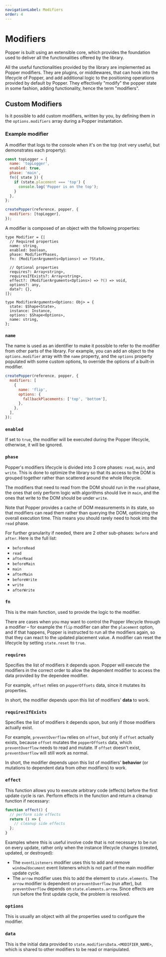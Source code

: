 ```yaml
---
navigationLabel: Modifiers
order: 4
---
```


# Modifiers

Popper is built using an extensible core, which provides the foundation used to
deliver all the functionalities offered by the library.

All the useful functionalities provided by the library are implemented as Popper
modifiers. They are plugins, or middlewares, that can hook into the lifecycle of
Popper, and add additional logic to the positioning operations provided by
default by Popper. They effectively "modify" the popper state in some fashion,
adding functionality, hence the term "modifiers".

<x-ad />

## Custom Modifiers

Is it possible to add custom modifiers, written by you, by defining them in the
`options.modifiers` array during a Popper instantation.

### Example modifier

A modifier that logs to the console when it's on the top (not very useful, but
demonstrates each property):

```js
const topLogger = {
  name: 'topLogger',
  enabled: true,
  phase: 'main',
  fn({ state }) {
    if (state.placement === 'top') {
      console.log('Popper is on the top');
    }
  },
};

createPopper(reference, popper, {
  modifiers: [topLogger],
});
```

A modifier is composed of an object with the following properties:

```flow
type Modifier = {|
  // Required properties
  name: string,
  enabled: boolean,
  phase: ModifierPhases,
  fn: (ModifierArguments<Options>) => ?State,

  // Optional properties
  requires?: Array<string>,
  requiresIfExists?: Array<string>,
  effect?: (ModifierArguments<Options>) => ?() => void,
  options?: any,
  data?: {},
|};

type ModifierArguments<Options: Obj> = {
  state: $Shape<State>,
  instance: Instance,
  options: $Shape<Options>,
  name: string,
};
```

### `name`

The name is used as an identifier to make it possible to refer to the modifier
from other parts of the library. For example, you can add an object to the
`options.modifier` array with the `name` property, and the `options` property
populated with some custom options, to override the options of a built-in
modifier.

```js
createPopper(reference, popper, {
  modifiers: [
    {
      name: 'flip',
      options: {
        fallbackPlacements: ['top', 'bottom'],
      },
    },
  ],
});
```

### `enabled`

If set to `true`, the modifier will be executed during the Popper lifecycle,
otherwise, it will be ignored.

### `phase`

Popper's modifiers lifecycle is divided into 3 core phases: `read`, `main`, and
`write`. This is done to optimize the library so that its access to the DOM is
grouped together rather than scattered around the whole lifecycle.

The modifiers that need to read from the DOM should run in the `read` phase, the
ones that only perform logic with algorithms should live in `main`, and the ones
that write to the DOM should be under `write`.

Note that Popper provides a cache of DOM measurements in its state, so that
modifiers can read them rather than querying the DOM, optimizing the overall
execution time. This means you should rarely need to hook into the `read` phase.

For further granularity if needed, there are 2 other sub-phases: `before` and
`after`. Here is the full list:

- `beforeRead`
- `read`
- `afterRead`
- `beforeMain`
- `main`
- `afterMain`
- `beforeWrite`
- `write`
- `afterWrite`

### `fn`

This is the main function, used to provide the logic to the modifier.

There are cases when you may want to control the Popper lifecycle through a
modifier – for example the `flip` modifier can alter the `placement` option, and
if that happens, Popper is instructed to run all the modifiers again, so that
they can react to the updated placement value. A modifier can reset the
lifecycle by setting `state.reset` to `true`.

### `requires`

Specifies the list of modifiers it depends upon. Popper will execute the
modifiers in the correct order to allow the dependent modifier to access the
data provided by the dependee modifier.

For example, `offset` relies on `popperOffsets` data, since it mutates its
properties.

In short, the modifier depends upon this list of modifiers' **data** to work.

### `requiresIfExists`

Specifies the list of modifiers it depends upon, but only if those modifiers
actually exist.

For example, `preventOverflow` relies on `offset`, but only if `offset` actually
exists, because `offset` mutates the `popperOffsets` data, which
`preventOverflow` needs to read and mutate. If `offset` doesn't exist,
`preventOverflow` will still work as normal.

In short, the modifier depends upon this list of modifiers' **behavior** (or
mutations to dependent data from other modifiers) to work.

### `effect`

This function allows you to execute arbitrary code (effects) before the first
update cycle is ran. Perform effects in the function and return a cleanup
function if necessary:

```js
function effect() {
  // perform side effects
  return () => {
    // cleanup side effects
  };
}
```

Examples where this is useful involve code that is not necessary to be run on
every update, rather only when the instance lifecycle changes (created, updated,
or destroyed):

- The `eventListeners` modifier uses this to add and remove `window`/`document`
  event listeners which is not part of the main modifier update cycle.
- The `arrow` modifier uses this to add the element to `state.elements`. The
  `arrow` modifier is dependent on `preventOverflow` (run after), but
  `preventOverflow` depends on `state.elements.arrow`. Since effects are run
  before the first update cycle, the problem is resolved.

### `options`

This is usually an object with all the properties used to configure the
modifier.

### `data`

This is the initial data provided to `state.modifiersData.<MODIFIER_NAME>`,
which is shared to other modifiers to be read or manipulated.
